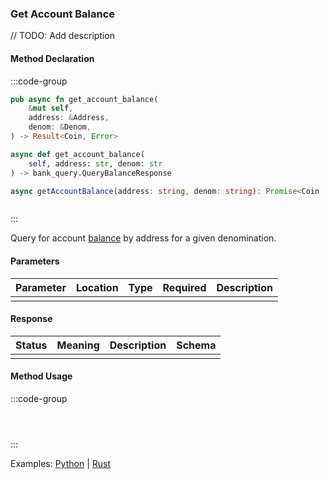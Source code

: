 ### Get Account Balance

// TODO: Add description

#### Method Declaration

:::code-group

```rust [Rust]
pub async fn get_account_balance(
    &mut self,
    address: &Address,
    denom: &Denom,
) -> Result<Coin, Error>
```

```python [Python]
async def get_account_balance(
    self, address: str, denom: str
) -> bank_query.QueryBalanceResponse
```

```typescript [TypeScript]
async getAccountBalance(address: string, denom: string): Promise<Coin | undefined>
```

```url [API]
```

:::

Query for account [balance] by address for a given denomination.

[balance]: https://github.com/cosmos/cosmos-sdk/tree/main/x/bank#balance

#### Parameters

| Parameter | Location | Type  | Required | Description |
| --------- | -------- | ----- | -------- | ----------- |
|           |          |       |          |             |

#### Response

| Status | Meaning | Description | Schema |
| ------ | ------- | ----------- | ------ |
|        |         |             |        |

#### Method Usage

:::code-group

```rust [Rust]
```

```python [Python]

```

```typescript [TypeScript]

```

:::

Examples: [Python] | [Rust]

[Python]: https://github.com/dydxprotocol/v4-clients/blob/3e8c7e1b960291b7ef273962d374d9934a5c4d33/v4-client-py-v2/examples/validator_get_example.py#L28
[Rust]: https://github.com/dydxprotocol/v4-clients/blob/3e8c7e1b960291b7ef273962d374d9934a5c4d33/v4-client-rs/client/examples/validator_get.rs#L38